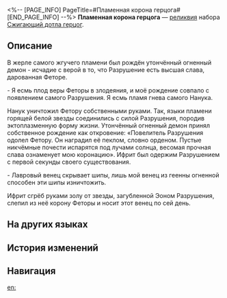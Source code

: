 <%-- [PAGE_INFO]
PageTitle=#Пламенная корона герцога#
[END_PAGE_INFO] --%>
{{Реликвия Инфобокс
|id          = 61151
|Изображение = Предмет Пламенная корона герцога.png
|Набор       = Сжигающий дотла герцог
|Предмет     = Голова
|Упоминания  = 
}}
{{Описание|Вечно горящий венец, чьим топливом служат пламенные бесконечные амбиции.}}
'''Пламенная корона герцога''' — [[реликвия]] набора [[Сжигающий дотла герцог]].

==Описание==
В жерле самого жгучего пламени был рождён утончённый огненный демон - исчадие с верой в то, что Разрушение есть высшая слава, дарованная Феторе.

- Я есмь плод веры Феторы в злодеяния, и моё рождение совпало с появлением самого Разрушения. Я есмь пламя гнева самого Нанука.

Нанук уничтожил Фетору собственными руками. Так, языки пламени горящей белой звезды соединились с силой Разрушения, породив эктоплазменную форму жизни. Утончённый огненный демон принял собственное рождение как откровение: «Повелитель Разрушения одолел Фетору. Он наградил её пеклом, словно орденом. Пустые никчёмные почести испарятся под лучами солнца, весомая прочная слава ознаменует мою коронацию». Ифрит был одержим Разрушением с первой секунды своего существования.

- Лавровый венец скрывает шипы, лишь мой венец из геенны огненной способен эти шипы изничтожить.

Ифрит сгрёб руками золу от звезды, загубленной Эоном Разрушения, слепил из неё корону Феторы и носит этот венец по сей день.

==На других языках==
{{На других языках
|en   = Grand Duke's Crown of Netherflame
|zhs  = 大公的冥焰冠冕
|zht  = 大公的冥焰冠冕
|ja   = {{Rubi|大公|たいこう}}の{{Rubi|冥焔|めいえん}}の{{Rubi|冠|かんむり}}
|ko   = 대공의 지옥불 면류관
|es   = Corona de llamas infernales del gran duque
|fr   = Couronne de flammes éternelles du grand duc
|ru   = Пламенная корона герцога
|th   = Grand Duke's Crown of Netherflame
|vi   = Vương Miện Địa Ngục Đại Công Tước
|de   = Infernokrone des Erzherzogs
|id   = Grand Duke's Crown of Netherflame
|pt   = Coroa de Chama Infernal do Grão-Duque
}}

==История изменений==
{{История изменений|3.5}}

==Навигация==
{{Набор Реликвий Навбокс|Сжигающий дотла герцог}}

[[en:]]